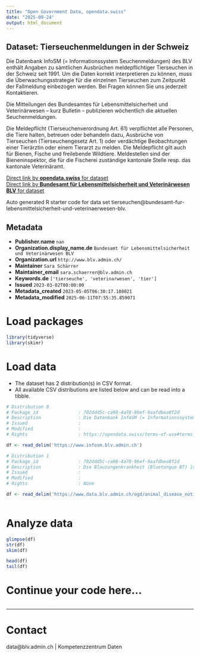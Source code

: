 ```yaml
---
title: "Open Government Data, opendata.swiss"
date: "2025-09-24"
output: html_document
---
```


## Dataset: Tierseuchenmeldungen in der Schweiz

Die Datenbank InfoSM (= Informationssystem Seuchenmeldungen) des BLV enthält Angaben zu sämtlichen Ausbrüchen meldepflichtiger Tierseuchen in der Schweiz seit 1991.
Um die Daten korrekt interpretieren zu können, muss die Überwachungsstrategie für die einzelnen Tierseuchen zum Zeitpunkt der Fallmeldung einbezogen werden. Bei Fragen können Sie uns jederzeit Kontaktieren.

Die Mitteilungen des Bundesamtes für Lebensmittelsicherheit und Veterinärwesen – kurz Bulletin – publizieren wöchentlich die aktuellen Seuchenmeldungen.

Die Meldepflicht (Tierseuchenverordnung Art. 61) verpflichtet alle Personen, die Tiere halten, betreuen oder behandeln dazu, Ausbrüche von Tierseuchen (Tierseuchengesetz Art. 1) oder verdächtige Beobachtungen einer Tierärztin oder einem Tierarzt zu melden. Die Meldepflicht gilt auch für Bienen, Fische und freilebende Wildtiere. Meldestellen sind der Bieneninspektor, die für die Fischerei zuständige kantonale Stelle resp. das kantonale Veterinäramt.

[Direct link by **opendata.swiss** for dataset](https://opendata.swiss/de/dataset/meldepflichtige-tierseuchen-in-der-schweiz)<br>
[Direct link by **Bundesamt für Lebensmittelsicherheit und Veterinärwesen BLV** for dataset](https://infosm.blv.admin.ch/)

Auto generated R starter code for data set tierseuchen@bundesamt-fur-lebensmittelsicherheit-und-veterinaerwesen-blv.

## Metadata

- **Publisher.name** `nan`
- **Organization.display_name.de** `Bundesamt für Lebensmittelsicherheit und Veterinärwesen BLV`
- **Organization.url** `http://www.blv.admin.ch/`
- **Maintainer** `Sara Schärrer`
- **Maintainer_email** `sara.schaerrer@blv.admin.ch`
- **Keywords.de** `['tierseuche', 'veterinarwesen', 'tier']`
- **Issued** `2023-03-02T00:00:00`
- **Metadata_created** `2023-05-05T06:30:17.188021`
- **Metadata_modified** `2025-06-11T07:55:35.859071`


# Load packages

```r

library(tidyverse)
library(skimr)

```

# Load data

-   The dataset has 2 distribution(s) in CSV format.
-   All available CSV distributions are listed below and can be read into a tibble.

```r

# Distribution 0
# Package_id               : 702ddd5c-ca98-4a78-96ef-9aafdbea8f2d
# Description              : Die Datenbank InfoSM (= Informationssystem Seuchenmeldungen) des BLV enthält Angaben zu sämtlichen Ausbrüchen meldepflichtiger Tierseuchen in der Schweiz seit 1991
# Issued                   : 
# Modified                 : 
# Rights                   : https://opendata.swiss/terms-of-use#terms_by

df <- read_delim('https://www.infosm.blv.admin.ch')

# Distribution 1
# Package_id               : 702ddd5c-ca98-4a78-96ef-9aafdbea8f2d
# Description              : Die Blauzungenkrankheit (Bluetongue BT) ist eine nicht ansteckende Viruserkrankung der Wiederkäuer und Kameliden, die durch stechende Insekten (Vektoren) übertragen wird. Für den Menschen ist die Krankheit nicht gefährlich.
# Issued                   : 
# Modified                 : 
# Rights                   : None

df <- read_delim('https://www.data.blv.admin.ch/ogd/animal_disease_notifications/disease_notifications_bluetongue_2024.csv')



```

# Analyze data

```r

glimpse(df)
str(df)
skim(df)

head(df)
tail(df)

```

# Continue your code here...

```r

```

------------------------------------------------------------------------

# Contact

data@blv.admin.ch | Kompetenzzentrum Daten
